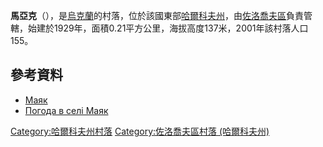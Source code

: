 {{coord|50|9|47|N|35|57|10|E|scale:100000_region:UA|display=title}}

'''馬亞克'''（{{lang-uk|Маяк}}），是[[烏克蘭|烏克蘭]]的村落，位於該國東部[[哈爾科夫州|哈爾科夫州]]，由[[佐洛喬夫區_(哈爾科夫州)|佐洛喬夫區]]負責管轄，始建於1929年，面積0.21平方公里，海拔高度137米，2001年該村落人口155。

==參考資料==
*[http://w1.c1.rada.gov.ua/pls/z7502/A005?rdat1=09.01.2009&rf7571=33222 Маяк]{{dead link|date=2018年5月 |bot=InternetArchiveBot |fix-attempted=yes }}
* [http://weather.in.ua/ua/har'kovskaja/15298 Погода в селі Маяк]

{{DEFAULTSORT:Маяк}}
[[Category:哈爾科夫州村落|Category:哈爾科夫州村落]]
[[Category:佐洛喬夫區村落_(哈爾科夫州)|Category:佐洛喬夫區村落 (哈爾科夫州)]]


{{Kharkiv-geo-stub}}